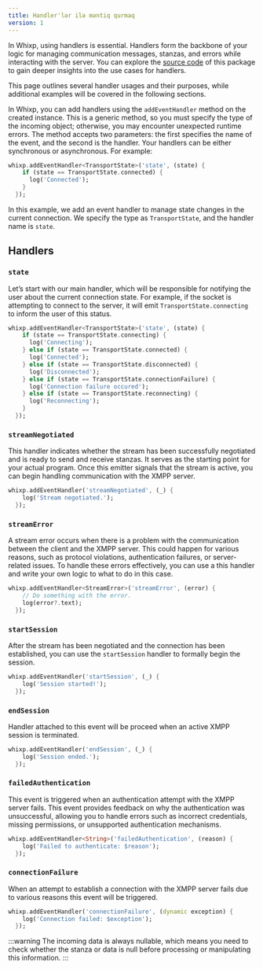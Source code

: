 ```yaml
---
title: Handler'lər ilə məntiq qurmaq
version: 1
---
```


In Whixp, using handlers is essential. Handlers form the backbone of your logic for managing communication messages, stanzas, and errors while interacting with the server. You can explore the [source code](https://github.com/vsevex/whixp/blob/main/lib/src/handler/eventius.dart) of this package to gain deeper insights into the use cases for handlers.

This page outlines several handler usages and their purposes, while additional examples will be covered in the following sections.

In Whixp, you can add handlers using the `addEventHandler` method on the created instance. This is a generic method, so you must specify the type of the incoming object; otherwise, you may encounter unexpected runtime errors. The method accepts two parameters: the first specifies the name of the event, and the second is the handler. Your handlers can be either synchronous or asynchronous. For example:

```dart
whixp.addEventHandler<TransportState>('state', (state) {
    if (state == TransportState.connected) {
      log('Connected');
    }
  });
```

In this example, we add an event handler to manage state changes in the current connection. We specify the type as `TransportState`, and the handler name is `state`.

## Handlers

### `state`

Let’s start with our main handler, which will be responsible for notifying the user about the current connection state. For example, if the socket is attempting to connect to the server, it will emit `TransportState.connecting` to inform the user of this status.

```dart
whixp.addEventHandler<TransportState>('state', (state) {
    if (state == TransportState.connecting) {
      log('Connecting');
    } else if (state == TransportState.connected) {
      log('Connected');
    } else if (state == TransportState.disconnected) {
      log('Disconnected');
    } else if (state == TransportState.connectionFailure) {
      log('Connection failure occured');
    } else if (state == TransportState.reconnecting) {
      log('Reconnecting');
    }
  });
```

### `streamNegotiated`

This handler indicates whether the stream has been successfully negotiated and is ready to send and receive stanzas. It serves as the starting point for your actual program. Once this emitter signals that the stream is active, you can begin handling communication with the XMPP server.

```dart
whixp.addEventHandler('streamNegotiated', (_) {
    log('Stream negotiated.');
  });
```

### `streamError`

A stream error occurs when there is a problem with the communication between the client and the XMPP server. This could happen for various reasons, such as protocol violations, authentication failures, or server-related issues. To handle these errors effectively, you can use a this handler and write your own logic to what to do in this case.

```dart
whixp.addEventHandler<StreamError>('streamError', (error) {
    // Do something with the error.
    log(error?.text);
  });
```

### `startSession`

After the stream has been negotiated and the connection has been established, you can use the `startSession` handler to formally begin the session.

```dart
whixp.addEventHandler('startSession', (_) {
    log('Session started!');
  });
```

### `endSession`

Handler attached to this event will be proceed when an active XMPP session is terminated.

```dart
whixp.addEventHandler('endSession', (_) {
    log('Session ended.');
  });
```

### `failedAuthentication`

This event is triggered when an authentication attempt with the XMPP server fails. This event provides feedback on why the authentication was unsuccessful, allowing you to handle errors such as incorrect credentials, missing permissions, or unsupported authentication mechanisms.

```dart
whixp.addEventHandler<String>('failedAuthentication', (reason) {
    log('Failed to authenticate: $reason');
  });
```

### `connectionFailure`

When an attempt to establish a connection with the XMPP server fails due to various reasons this event will be triggered.

```dart
whixp.addEventHandler('connectionFailure', (dynamic exception) {
    log('Connection failed: $exception');
  });
```

:::warning
The incoming data is always nullable, which means you need to check whether the stanza or data is null before processing or manipulating this information.
:::
